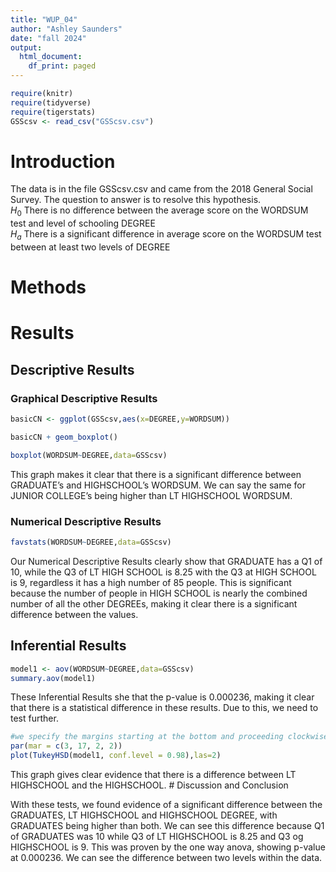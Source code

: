 ```yaml
---
title: "WUP_04"
author: "Ashley Saunders"
date: "fall 2024"
output:
  html_document:
    df_print: paged
---
```


```r
require(knitr)
require(tidyverse)
require(tigerstats)
GSScsv <- read_csv("GSScsv.csv")
```

# Introduction

<!--In this section you explain what you are trying to show.  Where did the data come from?  What is the research or other question you are trying to answer?!-->

The data is in the file GSScsv.csv and came from the 2018 General Social Survey.  The question to answer is to resolve this hypothesis.  
$H_0$ There is no difference between the average score on the WORDSUM test and level of schooling DEGREE  
$H_a$ There is a significant difference in average score on the WORDSUM test between at least two levels of DEGREE  

# Methods

<!--Mention that you intend to use chatGPT to the greatest extent possible. Give credit to chatGPT when you use it to create code in your report. Decide on your methods:  use "variable analysis" or other appropriate descriptors.  Make sure to choose at least one graphical method and at least one numerical method.!-->

# Results

<!--Divide this section into two sub-sections:  One for your descriptive  results and one for your inferential results.!-->

## Descriptive Results


### Graphical Descriptive Results

<!--Graphical results here.  Make sure to show your code.  Provide appropriate labels for axes, giving units if possible, and provide a good title for the graph, too.  Use the graphical results to describe the patterns if any that exist in the data as focused toward the research question!-->

```r
basicCN <- ggplot(GSScsv,aes(x=DEGREE,y=WORDSUM))
```
```r
basicCN + geom_boxplot()
```

```r
boxplot(WORDSUM~DEGREE,data=GSScsv)
```

This graph makes it clear that there is a significant difference between GRADUATE's and HIGHSCHOOL's WORDSUM. We can say the same for JUNIOR COLLEGE's being higher than LT HIGHSCHOOL WORDSUM.

### Numerical Descriptive Results

<!--Numerical results go here. Use the numerical results to describe the patterns if any that exist in the data as focused toward the research question!-->
```r
favstats(WORDSUM~DEGREE,data=GSScsv)
```

Our Numerical Descriptive Results clearly show that GRADUATE has a Q1 of 10, while the Q3 of LT HIGH SCHOOL is 8.25 with the Q3 at HIGH SCHOOL is 9, regardless it has a high number of 85 people. This is significant because the number of people in HIGH SCHOOL is nearly the combined number of all the other DEGREEs, making it clear there is a significant difference between the values.

## Inferential Results

<!--State hypothesis clearly.  Make sure your discussion of the inferential test covers all the aspects that the test output produces, such as test statistic, p-value etc.  Make a decision about the null hypothesis, explain the assumptions on which the selected test/procedure was based, and why the chosen procedure satisfys the assumptions and is appropriate to answer the research question!-->
```r
model1 <- aov(WORDSUM~DEGREE,data=GSScsv)
summary.aov(model1)
```
These Inferential Results she that the p-value is 0.000236, making it clear that there is a statistical difference in these results. Due to this, we need to test further.
```r
#we specify the margins starting at the bottom and proceeding clockwise - thus 8.7 is the left side margin to hold the names of the factors
par(mar = c(3, 17, 2, 2))
plot(TukeyHSD(model1, conf.level = 0.98),las=2)
```
This graph gives clear evidence that there is a difference between LT HIGHSCHOOL and the HIGHSCHOOL.
# Discussion and Conclusion

<!--Discussion and conclusion here.  If you found a relationship be sure to consider whether the relationship occurs because one of the variavbles causes the other, or whether they perhasps are related for some other reason.  Watch the chapter 6 videos from the GeorgeTown videos collection.!-->
With these tests, we found evidence of a significant difference between the GRADUATES, LT HIGHSCHOOL and HIGHSCHOOL DEGREE, with GRADUATES being higher than both. We can see this difference because Q1 of GRADUATES was 10 while Q3 of LT HIGHSCHOOL is 8.25 and Q3 og HIGHSCHOOL is 9. This was proven by the one way anova, showing p-value at 0.000236. We can see the difference between two levels within the data.
